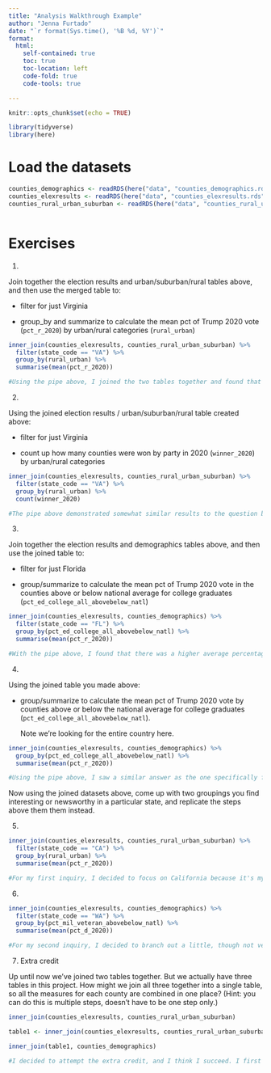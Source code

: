 ```yaml
---
title: "Analysis Walkthrough Example"
author: "Jenna Furtado"
date: "`r format(Sys.time(), '%B %d, %Y')`"
format:
  html:
    self-contained: true
    toc: true
    toc-location: left
    code-fold: true
    code-tools: true

---
```


```r
knitr::opts_chunk$set(echo = TRUE)

library(tidyverse)
library(here)

```

# Load the datasets

```r

counties_demographics <- readRDS(here("data", "counties_demographics.rds"))
counties_elexresults <- readRDS(here("data", "counties_elexresults.rds"))
counties_rural_urban_suburban <- readRDS(here("data", "counties_rural_urban_suburban.rds"))



```

# Exercises

1)  

Join together the election results and urban/suburban/rural tables above, and then use the merged table to:

-   filter for just Virginia

-   group_by and summarize to calculate the mean pct of Trump 2020 vote (`pct_r_2020`) by urban/rural categories (`rural_urban`)

```r

inner_join(counties_elexresults, counties_rural_urban_suburban) %>% 
  filter(state_code == "VA") %>% 
  group_by(rural_urban) %>% 
  summarise(mean(pct_r_2020))

#Using the pipe above, I joined the two tables together and found that in Virginia, the average percentage of votes for Trump in 2020 increased the more rural the county was.
```

2)  

Using the joined election results / urban/suburban/rural table created above:

-   filter for just Virginia

-   count up how many counties were won by party in 2020 (`winner_2020`) by urban/rural categories

```r

inner_join(counties_elexresults, counties_rural_urban_suburban) %>% 
  filter(state_code == "VA") %>% 
  group_by(rural_urban) %>% 
  count(winner_2020)

#The pipe above demonstrated somewhat similar results to the question before, although the count saw that there were 22 Republicans that won in large fringe areas and 22 Democrats that won. I thought that this was interesting, especially because the disparities between parties in the more rural areas.
```

3)  

Join together the election results and demographics tables above, and then use the joined table to:

-   filter for just Florida

-   group/summarize to calculate the mean pct of Trump 2020 vote in the counties above or below national average for college graduates (`pct_ed_college_all_abovebelow_natl`)

```r

inner_join(counties_elexresults, counties_demographics) %>% 
  filter(state_code == "FL") %>% 
  group_by(pct_ed_college_all_abovebelow_natl) %>% 
  summarise(mean(pct_r_2020))

#With the pipe above, I found that there was a higher average percentage of Republican votes in 2020 in counties that were below the national average for college graduates. 
```

4)  

Using the joined table you made above:

-   group/summarize to calculate the mean pct of Trump 2020 vote by counties above or below the national average for college graduates (`pct_ed_college_all_abovebelow_natl`).

    Note we're looking for the entire country here.

```r

inner_join(counties_elexresults, counties_demographics) %>% 
  group_by(pct_ed_college_all_abovebelow_natl) %>% 
  summarise(mean(pct_r_2020))

#Using the pipe above, I saw a similar answer as the one specifically for Florida reflected in all fifty states. In counties with the below the national average of college graduates, the percentage of people who voted Republican was higher. 
```

Now using the joined datasets above, come up with two groupings you find interesting or newsworthy in a particular state, and replicate the steps above them them instead.

5)  

```r

inner_join(counties_elexresults, counties_rural_urban_suburban) %>% 
  filter(state_code == "CA") %>% 
  group_by(rural_urban) %>% 
  summarise(mean(pct_r_2020))

#For my first inquiry, I decided to focus on California because it's my home state. California is known for being heavily democratic, although like many other states, it is much more republican in rural areas. That was my assumption. To look further into, I decided to group by the average percentage of people that voted republican and found that while my original assumption was correct, a hefty chunk (30%) of people still voted Republican in more urban areas.
```

6)  

```r

inner_join(counties_elexresults, counties_demographics) %>% 
  filter(state_code == "WA") %>% 
  group_by(pct_mil_veteran_abovebelow_natl) %>% 
  summarise(mean(pct_d_2020))

#For my second inquiry, I decided to branch out a little, though not very far since I picked another state on the west coast, Washington. For this, I was interested in looking at counties through the demographic of military veterans. There is a stereotype that veterans tend to vote more conservative, and I wanted to see if that rang true in Washington (though it is a more liberal state, so maybe I should have looked at Tennessee). I looked specifically at the average percentage of people that voted democratic, and found that while it was less than those who voted republican, it is much closer to half of the population. Again, if I tried this again I would look a more conservative state to see if it had the same results.

```

7)  Extra credit

Up until now we've joined two tables together. But we actually have three tables in this project. How might we join all three together into a single table, so all the measures for each county are combined in one place? (Hint: you can do this is multiple steps, doesn't have to be one step only.)

```r


inner_join(counties_elexresults, counties_rural_urban_suburban)

table1 <- inner_join(counties_elexresults, counties_rural_urban_suburban)

inner_join(table1, counties_demographics)

#I decided to attempt the extra credit, and I think I succeed. I first joined the first two tables together, then labeled that join "table1." From there, I joined "table1" and the final table together. When I ran the code, I believe that all of the columns were successfully put in the merged table, though I may be wrong.
```
